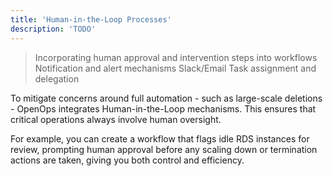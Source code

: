 ```yaml
---
title: 'Human-in-the-Loop Processes'
description: 'TODO'
---
```


> Incorporating human approval and intervention steps into workflows
> Notification and alert mechanisms
> Slack/Email
> Task assignment and delegation

To mitigate concerns around full automation - such as large-scale deletions - OpenOps integrates Human-in-the-Loop mechanisms. This ensures that critical operations always involve human oversight.

For example, you can create a workflow that flags idle RDS instances for review, prompting human approval before any scaling down or termination actions are taken, giving you both control and efficiency.
